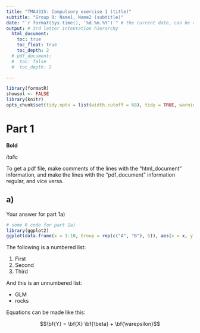 ```yaml
--- 
title: "TMA4315: Compulsory exercise 1 (title)" 
subtitle: "Group 0: Name1, Name2 (subtitle)" 
date: "`r format(Sys.time(), '%d.%m.%Y')`" # the current date, can be regular text as well
output: # 3rd letter intentation hierarchy
  html_document:
    toc: true
    toc_float: true
    toc_depth: 2
  # pdf_document:
  #  toc: false
  #  toc_depth: 2

---
```


```r
library(formatR)
showsol <- FALSE
library(knitr)
opts_chunk$set(tidy.opts = list(width.cutoff = 68), tidy = TRUE, warning = FALSE, error = FALSE, message = FALSE, echo = TRUE)
```

# Part 1

**Bold**

_italic_

To get a pdf file, make comments of the lines with the "html_document" information, and make the lines with the "pdf_document" information regular, and vice versa.

## a)

Your answer for part 1a)

```r
# some R code for part 1a)
library(ggplot2)
ggplot(data.frame(x = 1:10, Group = rep(c("A", "B"), 5)), aes(x = x, y = x, col = Group)) + geom_point() + theme_bw()
```

The following is a numbered list:

1. First
2. Second
3. Third

And this is an unnumbered list:

* GLM
* rocks

Equations can be made like this:

$$\bf{Y} = \bf{X} \bf{\beta} + \bf{\varepsilon}$$










